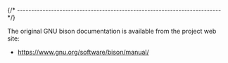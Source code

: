 
{/* ------------------------------------------------------------------------ */}

The original GNU bison documentation is available from the
project web site:

- https://www.gnu.org/software/bison/manual/
